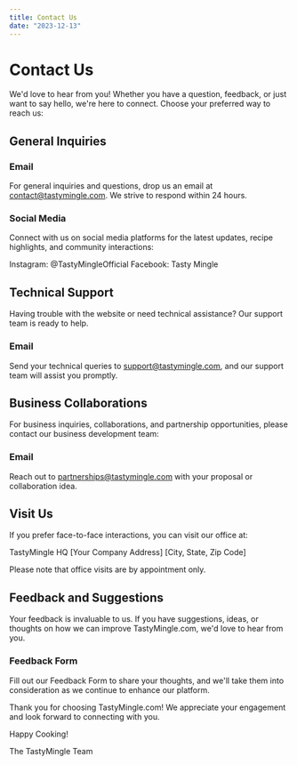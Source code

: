 ```yaml
---
title: Contact Us
date: "2023-12-13"
---
```


# Contact Us

We'd love to hear from you! Whether you have a question, feedback, or just want to say hello, we're here to connect. Choose your preferred way to reach us:

## General Inquiries

### Email

For general inquiries and questions, drop us an email at contact@tastymingle.com. We strive to respond within 24 hours.

### Social Media

Connect with us on social media platforms for the latest updates, recipe highlights, and community interactions:

Instagram: @TastyMingleOfficial
Facebook: Tasty Mingle

## Technical Support

Having trouble with the website or need technical assistance? Our support team is ready to help.

### Email

Send your technical queries to support@tastymingle.com, and our support team will assist you promptly.

## Business Collaborations

For business inquiries, collaborations, and partnership opportunities, please contact our business development team:

### Email

Reach out to partnerships@tastymingle.com with your proposal or collaboration idea.

## Visit Us

If you prefer face-to-face interactions, you can visit our office at:

TastyMingle HQ
[Your Company Address]
[City, State, Zip Code]

Please note that office visits are by appointment only.

## Feedback and Suggestions

Your feedback is invaluable to us. If you have suggestions, ideas, or thoughts on how we can improve TastyMingle.com, we'd love to hear from you.

### Feedback Form

Fill out our Feedback Form to share your thoughts, and we'll take them into consideration as we continue to enhance our platform.

Thank you for choosing TastyMingle.com! We appreciate your engagement and look forward to connecting with you.

Happy Cooking!

The TastyMingle Team
